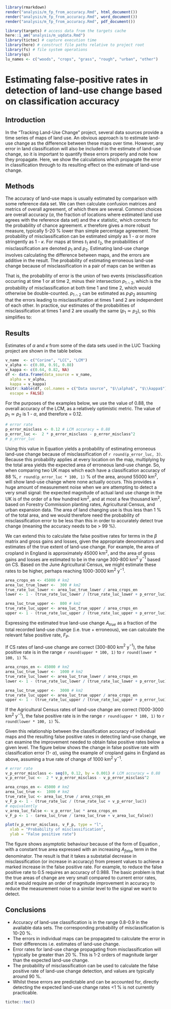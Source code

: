 ```r
library(rmarkdown)
render("analysis/m_fp_from_accuracy.Rmd", html_document())
render("analysis/m_fp_from_accuracy.Rmd", word_document())
render("analysis/m_fp_from_accuracy.Rmd", pdf_document())
```

```r
library(targets) # access data from the targets cache
here::i_am("analysis/m_uqdata.Rmd")
library(tictoc) # capture execution time
library(here) # construct file paths relative to project root
library(fs) # file system operations
library(qs)
lu_names <- c("woods", "crops", "grass", "rough", "urban", "other")
```

# Estimating false-positive rates in detection of land-use change based on classification accuracy

## Introduction
In the "Tracking Land-Use Change" project, several data sources provide a time series of maps of land use. An obvious approach is to estimate land-use change as the difference between these maps over time. However, any error in land classification will also be included in the estimate of land-use change, so it is important to quantify these errors properly and note how they propagate.
Here, we show the calculations which propagate the error in classification through to its resulting effect on the estimate of land-use change.


## Methods

The accuracy of land-use maps is usually estimated by comparison with some reference data set. We can then calculate confusion matrices and metrics of overall agreement, of which there are several. Common choices are overall accuracy ($\alpha$, the fraction of locations where estimated land use agrees with the reference data set) and the $\kappa$ statistic, which corrects for the  probability of chance agreement. $\kappa$ therefore gives a more robust measure, typically 5-20 % lower than simple percentage agreement. The probability of misclassification can be estimated simply as 1 - $\alpha$ or more stringently as 1 - $\kappa$. For maps at times $t_1$ and $t_2$, the probabilities of misclassification are denoted $p_1$ and $p_2$. Estimating land-use change involves calculating the difference between maps, and the errors are additive in the result. The probability of estimating erroneous land-use change because of misclassification in a pair of maps can be written as

\begin{equation} \label{eq:probmis}
  p_{1 \cup 2} = p_1 + p_2 - p_{1 \cap 2}.
\end{equation}

That is, the probability of error is the union of two events (misclassification occurring at time 1 or at time 2, minus their intersection $p_{1 \cap 2}$, which is the probability of misclassification at both time 1 and time 2, which would otherwise be double-counted.  $p_{1 \cap 2}$ can be estimated as $p_1 p_2$ assuming that the errors leading to misclassification at times 1 and 2 are independent of each other.
In practice, our estimates of the probabilities of misclassification at times 1 and 2 are usually the same ($p_1 \simeq p_2$), so this simplifies to:

\begin{equation} \label{eq:probmis2}
  p_{1 \cup 2} = 2 p_1 - p_1^2.
\end{equation}


## Results
Estimates of $\alpha$ and $\kappa$ from some of the data sets used in the LUC Tracking project are shown in the table below. 

```r
v_name  <- c("Corine", "LCC", "LCM")
v_alpha <- c(0.80, 0.91, 0.88)
v_kappa <- c(0.64, 0.82, NA)
df <- data.frame(data_source = v_name,
  alpha = v_alpha,
  kappa = v_kappa)
knitr::kable(df, col.names = c("Data source", "$\\alpha$", "$\\kappa$"),
  escape = FALSE)
```

For the purposes of the examples below, we use the value of 0.88, the overall accuracy of the LCM, as a relatively optimistic metric.
The value of $p_1 \simeq p_2$ is 1 - $\alpha$, and therefore = 0.12. 

```r
# error rate
p_error_misclass <- 0.12 # LCM accuracy = 0.88
p_error_luc <-  2 * p_error_misclass - p_error_misclass^2
# p_error_luc
```

Using this value in Equation \ref{eq:probmis2} yields a probability of estimating erroneous land-use change because of misclassification of `r round(p_error_luc, 3)`.
Because this probability applies at every location on the map, multiplying by the total area yields the expected area of erroneous land-use change.
So, when comparing two UK maps which each have a classification accuracy of 88 %, `r round(p_error_luc * 100, 1)` % of the area, around 55000 km$^2$, will show land-use change where none actually occurs. This provides a huge amount of measurement noise when we are attempting to detect a very small signal: the expected magnitude of actual land use change in the UK is of the order of a few hundred km$^2$, and at most a few thousand km$^2$, based on Forestry Commission planting rates, Agricultural Census, and urban expansion data. The area of land changing use is thus less than 1 % of the total area, and we would therefore need the probability of misclassification error to be less than this in order to accurately detect true change (meaning the accuracy needs to be > 99 %).

We can extend this to calculate the false positive rates for terms in the $\beta$ matrix and gross gains and losses, given the appropriate denominators and estimates of the true extent of land-use change.  For example, the area of cropland in England is approximately 45000 km$^2$, and the area of gross gains and losses are estimated to be in the range 300-800 km$^2$ y$^{-1}$ based on CS.  Based on the June Agricultural Census, we might estimate these rates to be higher, perhaps reaching 1000-3000 km$^2$ y$^{-1}$.
 
 
```r
area_crops_en <- 45000 # km2
area_luc_true_lower <-  300 # km2
true_rate_luc_lower <- area_luc_true_lower / area_crops_en
lower <- 1 - (true_rate_luc_lower / (true_rate_luc_lower + p_error_luc))

area_luc_true_upper <-  800 # km2
true_rate_luc_upper <- area_luc_true_upper / area_crops_en
upper <- 1 - (true_rate_luc_upper / (true_rate_luc_upper + p_error_luc))
```

Expressing the estimated true land-use change $A_{true}$ as a fraction of the total recorded land-use change (i.e. true + erroneous), we can calculate the relevant false positive rate, $F_P$.  

\begin{equation} \label{eq:falsepos}
  F_P = 1 - \frac{A_{true}}{A_{true} + A_{false}}
\end{equation}

If CS rates of land-use change are correct (300-800 km$^2$ y$^{-1}$), the false positive rate is in the range `r round(upper * 100, 1)` to `r round(lower * 100, 1)` %.

```r
area_crops_en <- 45000 # km2
area_luc_true_lower <-  1000 # km2
true_rate_luc_lower <- area_luc_true_lower / area_crops_en
lower <- 1 - (true_rate_luc_lower / (true_rate_luc_lower + p_error_luc))

area_luc_true_upper <-  3000 # km2
true_rate_luc_upper <- area_luc_true_upper / area_crops_en
upper <- 1 - (true_rate_luc_upper / (true_rate_luc_upper + p_error_luc))
```

If the Agricultural Census rates of land-use change are correct (1000-3000 km$^2$ y$^{-1}$), the false positive rate is in the range `r round(upper * 100, 1)` to `r round(lower * 100, 1)` %.

Given this relationship between the classification accuracy of individual maps and the resulting false positive rates in detecting land-use change, we can examine the improvement needed to obtain false positive rates below a given level.  The figure below shows the change in false positive rate with classification error (1- $\alpha$), using the example of cropland gains in England as above, assuming a true rate of change of 1000 km$^2$ y$^{-1}$.

```r
# error rate
v_p_error_misclass <- seq(0, 0.12, by = 0.001) # LCM accuracy = 0.88
v_p_error_luc <-  2 * v_p_error_misclass - v_p_error_misclass^2

area_crops_en <- 45000 # km2
area_luc_true <-  1000 # km2
true_rate_luc <- area_luc_true / area_crops_en
v_F_p <- 1 - (true_rate_luc / (true_rate_luc + v_p_error_luc))
# equivalently
v_area_luc_false <- v_p_error_luc * area_crops_en
v_F_p <- 1 - (area_luc_true / (area_luc_true + v_area_luc_false))

plot(v_p_error_misclass, v_F_p, type = "l", 
  xlab = "Probability of misclassification",
  ylab = "False positive rate")
```

The figure shows asymptotic behaviour because of the form of Equation \ref{eq:falsepos}, with a constant true area expressed with an increasing $A_{false}$ term in the denominator.  The result is that it takes a substatial decrease in misclassification (or increase in accuracy) from present values to achieve a marked increase in the false positive rate.  For example, to reduce the false positive rate to 0.5 requires an accuracy of 0.988. The basic problem is that the true areas of change are very small compared to current error rates, and it would require an order of magnitude improvement in accuracy to reduce the measurement noise to a similar level to the signal we want to detect.


## Conclusions

* Accuracy of land-use classification is in the range 0.8-0.9 in the available data sets. The corresponding probability of misclassification is 10-20 %.
* The errors in individual maps can be propagated to calculate the error in their differences i.e. estimates of land-use change.
* Error rates for land-use change propagating from misclassification will typically be greater than 20 %. This is 1-2 orders of magnitude larger than the expected land-use change.
* The probability of misclassification can be used to calculate the false positive rate of land-use change detection, and values are typically around 90 %.
* Whilst these errors are predictable and can be accounted for, directly detecting the expected land-use change rates <1 % is not currently practicable.


```r
tictoc::toc()
```
